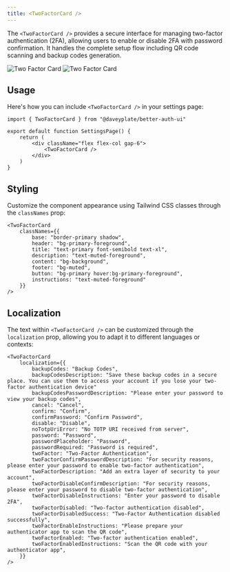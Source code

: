 ```yaml
---
title: <TwoFactorCard />
---
```


The `<TwoFactorCard />` provides a secure interface for managing two-factor authentication (2FA), allowing users to enable or disable 2FA with password confirmation. It handles the complete setup flow including QR code scanning and backup codes generation.

<img alt="Two Factor Card" src="/screenshots/two-factor-card-dark.png" className="rounded-xl hidden dark:block w-lg mt-0 mb-0" />
<img alt="Two Factor Card" src="/screenshots/two-factor-card-light.png" className="rounded-xl dark:hidden w-lg mt-0 mb-0" />

## Usage

Here's how you can include `<TwoFactorCard />` in your settings page:

```tsx
import { TwoFactorCard } from "@daveyplate/better-auth-ui"

export default function SettingsPage() {
    return (
        <div className="flex flex-col gap-6">
            <TwoFactorCard />
        </div>
    )
}
```

## Styling

Customize the component appearance using Tailwind CSS classes through the `classNames` prop:

```tsx
<TwoFactorCard
    classNames={{
        base: "border-primary shadow",
        header: "bg-primary-foreground",
        title: "text-primary font-semibold text-xl",
        description: "text-muted-foreground",
        content: "bg-background",
        footer: "bg-muted",
        button: "bg-primary hover:bg-primary-foreground",
        instructions: "text-muted-foreground"
    }}
/>
```

## Localization

The text within `<TwoFactorCard />` can be customized through the `localization` prop, allowing you to adapt it to different languages or contexts:

```tsx
<TwoFactorCard
    localization={{
        backupCodes: "Backup Codes",
        backupCodesDescription: "Save these backup codes in a secure place. You can use them to access your account if you lose your two-factor authentication device"
        backupCodesPasswordDescription: "Please enter your password to view your backup codes",
        cancel: "Cancel",
        confirm: "Confirm",
        confirmPassword: "Confirm Password",
        disable: "Disable",
        noTotpUriError: "No TOTP URI received from server",
        password: "Password",
        passwordPlaceholder: "Password",
        passwordRequired: "Password is required",
        twoFactor: "Two-Factor Authentication",
        twoFactorConfirmPasswordDescription: "For security reasons, please enter your password to enable two-factor authentication",
        twoFactorDescription: "Add an extra layer of security to your account",
        twoFactorDisableConfirmDescription: "For security reasons, please enter your password to disable two-factor authentication",
        twoFactorDisableInstructions: "Enter your password to disable 2FA",
        twoFactorDisabled: "Two-factor authentication disabled",
        twoFactorDisabledSuccess: "Two-Factor Authentication disabled successfully",
        twoFactorEnableInstructions: "Please prepare your authenticator app to scan the QR code",
        twoFactorEnabled: "Two-factor authentication enabled",
        twoFactorEnabledInstructions: "Scan the QR code with your authenticator app",
    }}
/>
```
